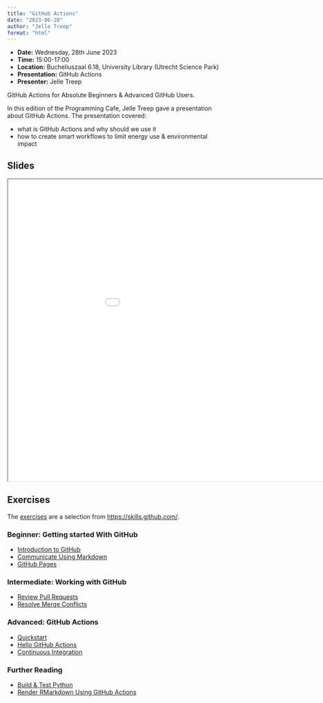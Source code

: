 ```yaml
---
title: "GitHub Actions"
date: "2023-06-28"
author: "Jelle Treep"
format: "html"
---
```


::: {.callout-note icon=false}

- **Date:** Wednesday, 28th June 2023
- **Time:** 15:00-17:00
- **Location:** Bucheliuszaal 6.18, University Library (Utrecht Science Park)
- **Presentation:** GitHub Actions
- **Presenter:** Jelle Treep

:::

GitHub Actions for Absolute Beginners & Advanced GitHub Users.

In this edition of the Programming Cafe, Jelle Treep gave a presentation about GitHub Actions. The presentation covered:
  
-   what is GitHub Actions and why should we use it  
-   how to create smart workflows to limit energy use & environmental impact  

## Slides

```{=html}
<iframe width="1050" height="700" src="../../presentations/2023-06-28_github-actions/slides/2023-06-28_github-actions.html"></iframe>
```

## Exercises

The [exercises](../../presentations/2023-06-28_github-actions/exercises/github_actions.md) are a selection from <https://skills.github.com/>.

### Beginner: Getting started With GitHub

- [Introduction to GitHub](https://github.com/skills/introduction-to-github)
- [Communicate Using Markdown](https://github.com/skills/communicate-using-markdown)
- [GitHub Pages](https://github.com/skills/github-pages)

### Intermediate: Working with GitHub

- [Review Pull Requests](https://github.com/skills/review-pull-requests)
- [Resolve Merge Conflicts](https://github.com/skills/resolve-merge-conflicts)

### Advanced: GitHub Actions

- [Quickstart](https://docs.github.com/en/actions/quickstart)
- [Hello GitHub Actions](https://github.com/skills/hello-github-actions)
- [Continuous Integration](https://github.com/skills/continuous-integration)

### Further Reading

- [Build & Test Python](https://docs.github.com/en/actions/automating-builds-and-tests/building-and-testing-python)
- [Render RMarkdown Using GitHub Actions](https://github.com/r-lib/actions/blob/v2/examples/render-rmarkdown.yaml)


